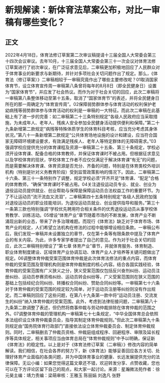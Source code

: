 # 新规解读：新体育法草案公布，对比一审稿有哪些变化？
## 正文
2022年4月18日，体育法修订草案第二次审议稿提请十三届全国人大常委会第三十四次会议审议。去年10月，十三届全国人大常委会第三十一次会议对体育法修订草案进行了初次审议，在广泛征求意见后，二审稿更加积极地回应了人民群众对于体育事业的新要求与新期待，并针对多项社会关切问题作出了规定。那么，《体育法（修订草案）》二审稿相较于一审稿究竟作出了哪些主要修改呢？01取消国家体育节，设立体育宣传周一审稿第八条曾将每年的8月8日（即全民健身日）设置为“国家体育节”，并应发了社会热议。而作为对于社会关切的回应，此次二审稿将一审稿第八条整体移动至第十五条，取消了“国家体育节”的表述，并将全民健身日所在的那一周确定为“体育宣传周”。02保障弱势群体参与体育活动的权利保护老幼病残等弱势群体参与体育活动的权利是一审稿的一大特征。而此次二审稿在此基础上有了进一步的完善：如二审稿第二十三条特别规定“各级人民政府应当采取措施，为未成年人、老年人、残疾人安全参加全民健身活动提供便利和保障。”第二十九条新增第二款规定“病残等特殊体质学生的体育科目考核，应当充分考虑其身体状况。”第八十一条新增第二款规定“公共体育场地设施的设计和建设，应当符合国家无障碍环境建设要求，有效满足残疾人、老年人等特定群体的无障碍需求。”03强调学校应提供充分的体育课程及资源一审稿第二十五条、第三十条规定，学校必须开设体育课、配备合格的体育教师，并保证体育课时不被占用。但根据征求意见以及学校体育的现状，学校体育工作者不应仅仅满足于解决体育课“有无”的问题，而是需要解决体育课、体育资源是否充分、齐备的问题，特别是在体育类校外培训机构（特别是针对义务教育阶段）受到监管政策影响的情况下。因此，二审稿第二十六条、第三十一条特别作了调整，规定学校必须“开齐开足”体育课、“配足”合格的体育教师，“确保”体育课时不被占用。04关注退役运动员专业、就业、创业为退役运动员提供就业、创业帮助与保障是保障运动员合法权益工作的重要环节。为了不让运动员“流汗流血又流泪”，二审稿第四十五条特别规定“各级人民政府加强对退役运动员的职业技能培训，为退役运动员就业、创业提供指导和服务。”第三十一条第三款也特别强调“学校优先聘用符合相关条件的优秀退役运动员从事学校体育教学、训练活动。05增设“体育产业”章节随着市场的不断发展，体育产业不断涌现出新的业态，带来了许多治理难题。而现行《体育法》缺乏对于体育市场、体育产业的规定，人们希望立法机构在修法的过程中能够增设相应条款。一审稿公布后，我们发现一审稿并未设置独立的章节，仅在第十条等有限条款中提及了体育产业的有关内容。为此，许多专家学者提出了自己的意见。作为对于社会关切的回应，此次二审稿特别增设了“第七章 体育产业”章节，并就体育服务、体育制造、职业体育制度建设、区域体育产业协调互动、体育产业人才培养等关键问题做出了规定。06调整体育仲裁受案范围体育仲裁是此次体育法修法的重点内容，而体育仲裁的受案范围及管理机构则是体育仲裁制度的核心内容。结合各国实践经验，体育仲裁的受案范围有广义狭义之分，狭义受案范围仅包括反兴奋剂纠纷、运动员注册纠纷、运动员参赛资格纠纷、运动员转会纠纷等，广义受案范围则在狭义范围的基础上包括经纪合同纠纷、转播权合同纠纷、赞助合同纠纷等。一审稿第七十六条对于体育仲裁的受案范围的规定较为简单，对于运动员注册等纠纷则没有作出规定。而二审稿则回应了这些问题，在第八十九条第一款中将“运动员注册、交流发生的纠纷”纳入体育仲裁的受案范围。此外，考虑到法律衔接问题，二审稿第八十九条第二款调整了表述，但仍然将商事仲裁与劳动仲裁排除在体育仲裁的范围之外。07调整体育仲裁的管理机构一审稿第七十七条规定，“中华全国体育总会依照本法组织设立体育仲裁委员会，指导其制定体育仲裁规则。”但此次二审稿第九十条则规定由“国务院体育行政部门”直接依法设立体育仲裁委员会、制定体育仲裁规则。同时，二审稿删去了仲裁员资格、仲裁庭组成程序、回避程序、审限及延长程序等具体规定，相关事项应当由体育总局在“体育仲裁规则”中予以明确，保证新《体育法》的稳定性。以上是对于《体育法修订草案（二审稿）》修改内容的简单解读。我们相信，在社会各界的努力下，新《体育法》能够妥善回应各方关切、处理好体育产业面临的各类问题，并为中国体育事业的健康、长远发展提供充分的法律保障。无讼小编：如果您觉得这篇文章还不错，欢迎转发分享、点赞收藏，您也可以在下方评论区留下自己的观点，和大家一起讨论。来源：星瀚微法苑作者：徐元昊主编：靖力责编：梁萌审核：王雅玉 陈丽娟 刘逸凡 张野